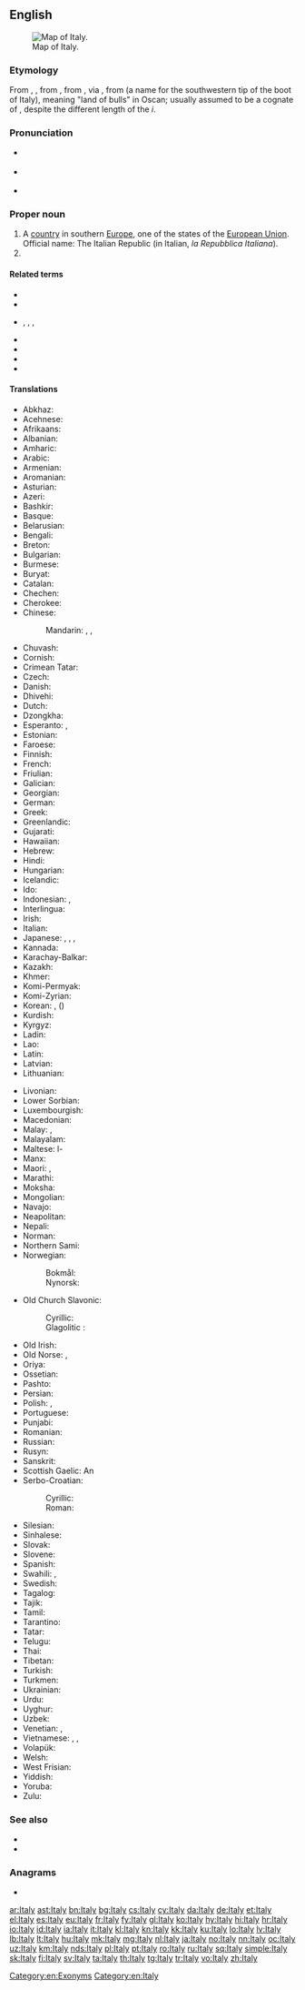 ==English==
{{wikipedia}}
[[File:Italy 4 to 21 deg E, 35 to 48 deg N (153px).png|thumb|Map of Italy.]]

===Etymology===
From {{etyl|enm|en}} {{m|enm|Italy}}, {{m|enm|Italie}}, from {{etyl|ang|en}} {{m|ang|Italia||Italy}}, from {{etyl|la|en}} {{m|la|Ītalia||Italy}}, via {{etyl|grc|en}} {{m|grc|Ἰταλία|}}, from {{etyl|osc|en}} {{m|osc|𐌅𐌝𐌕𐌄𐌋𐌉𐌞||tr=Víteliú}} (a name for the southwestern tip of the boot of Italy), meaning "land of bulls" in Oscan; usually assumed to be a cognate of {{m|la|vitulus||calf}}, despite the different length of the ''i''.

===Pronunciation===
* {{a|UK}} {{IPA|/ˈɪtəli/|lang=en}}
* {{a|US}} {{IPA|/ˈɪtəli/|[ˈɪɾl̩i]|lang=en}}
* {{audio|En-us-Italy.ogg|Audio (US)|lang=en}}

===Proper noun===
{{en-proper noun}}

# A [[country]] in southern [[Europe]], one of the states of the [[European Union]]. Official name: The Italian Republic (in Italian, ''la Repubblica Italiana'').
# {{synonym of|Apennine Peninsula|lang=en}}

====Related terms====
* {{l|en|Italian}}
* {{l|en|Italianate}}
* {{l|en|Italianise}}, {{l|en|Italianisation}}, {{l|en|Italianize}}, {{l|en|Italianization}}
* {{l|en|Italic}}
* {{l|en|Italish}}
* {{l|en|Italo-}}
* {{l|en|Italophile}}

====Translations====
{{trans-top|European country}}
* Abkhaz: {{t|ab|Италиа}}
* Acehnese: {{t|ace|Itali}}
* Afrikaans: {{t+|af|Italië}}
* Albanian: {{t|sq|Itali|f}}
* Amharic: {{t|am|ጣልያን|sc=Ethi}}
* Arabic: {{t|ar|إِيطَالِيَا|f}}
* Armenian: {{t+|hy|Իտալիա}}
* Aromanian: {{t|rup|Italia}}
* Asturian: {{t+|ast|Italia|f}}
* Azeri: {{t+|az|İtaliya}}
* Bashkir: {{t|ba|Италия|sc=Cyrl}}
* Basque: {{t+|eu|Italia}}
* Belarusian: {{t|be|Іта́лія|f}}
* Bengali: {{t|bn|ইতালি}}
* Breton: {{t|br|Italia}}
* Bulgarian: {{t+|bg|Ита́лия|f}}
* Burmese: {{t|my|အီတလီ|sc=Mymr}}
* Buryat: {{t|bua|Итали}}
* Catalan: {{t+|ca|Itàlia|f}}
* Chechen: {{t|ce|Итали}}
* Cherokee: {{t|chr|ᎢᏔᎵᏱ|sc=Cher}}
* Chinese:
*: Mandarin: {{t+|cmn|意大利|tr=Yìdàlì|sc=Hani}}, {{t+|cmn|義大利|sc=Hani}}, {{t+|cmn|义大利|tr=Yìdàlì|sc=Hani}} {{q|dated}}
* Chuvash: {{t|cv|Итали|sc=Cyrl}}
* Cornish: {{t|kw|Itali|f}}
* Crimean Tatar: {{t|crh|İtaliya}}
* Czech: {{t+|cs|Itálie|f}}
* Danish: {{t+|da|Italien}}
* Dhivehi: {{t|dv|އިޓަލީވިލާތް|sc=Thaa}}
* Dutch: {{t+|nl|Italië}}
* Dzongkha: {{t|dz|ཨྀཊ་ལི་|sc=Tibt}}
* Esperanto: {{t+|eo|Italio}}, {{t+|eo|Italujo}}
* Estonian: {{t+|et|Itaalia}}
* Faroese: {{t|fo|Italia|n}}
* Finnish: {{t+|fi|Italia}}
* French: {{t+|fr|Italie|f}}
* Friulian: {{t|fur|Italie|f}}
* Galician: {{t+|gl|Italia|f}}
* Georgian: {{t|ka|იტალია|sc=Geor}}
* German: {{t+|de|Italien|n}}
* Greek: {{t+|el|Ιταλία|f}}
* Greenlandic: {{t|kl|Italia}}
* Gujarati: {{t|gu|ઈટલી|sc=Gujr}}
* Hawaiian: {{t|haw|ʻĪkālia}}
* Hebrew: {{t+|he|אִיטַלְיָה|f|tr=itáliya}}
* Hindi: {{t+|hi|इटली}}
* Hungarian: {{t+|hu|Olaszország}}
* Icelandic: {{t+|is|Ítalía|f}}
* Ido: {{t+|io|Italia}}
* Indonesian: {{t+|id|Itali}}, {{t+|id|Italia}}
* Interlingua: {{t+|ia|Italia}}
* Irish: {{t|ga|Iodáil|f|alt=An Iodáil}}
* Italian: {{t+|it|Italia|f}}
* Japanese: {{t+|ja|イタリア|tr=Itaria}}, {{t+|ja|伊太利亜|tr=イタリア, Itaria}} {{qualifier|obsolete}}, {{t|ja|イタリー|tr=Itarī}}, {{t+|ja|伊太利|tr=イタリー, Itarī}} {{qualifier|obsolete}}
* Kannada: {{t+|kn|ಇಟಲಿ|sc=Knda}}
* Karachay-Balkar: {{t|krc|Италия|sc=Cyrl}}
* Kazakh: {{t|kk|Италия|sc=Cyrl}}
* Khmer: {{t+|km|អ៊ីតាលី|tr=’iitaalii|sc=Khmr}}
* Komi-Permyak: {{t|koi|Италия}}
* Komi-Zyrian: {{t|kpv|Италия}}
* Korean: {{t|ko|^이탈리아|sc=Hang}}, {{t|ko|^이태리|sc=Hang}} ({{t+|ko|伊太利|sc=Hani}})
* Kurdish: {{t+|ku|Îtalya}}
* Kyrgyz: {{t+|ky|Италия|sc=Cyrl}}
* Ladin: {{t|lld|Talia|f}}
* Lao: {{t+|lo|ອິຕາລີ|sc=Laoo}}
* Latin: {{t+|la|Ītalia|f}}
* Latvian: {{t+|lv|Itālija|f}}
* Lithuanian: {{t+|lt|Italija|f}}
{{trans-mid}}
* Livonian: {{t|liv|Itāļmō}}
* Lower Sorbian: {{t|dsb|Włoska|f}}
* Luxembourgish: {{t+|lb|Italien|n}}
* Macedonian: {{t+|mk|Ита́лија|f}}
* Malay: {{t|ms|Itali}}, {{t|ms|Italia}}
* Malayalam: {{t|ml|ഇറ്റലി|sc=Mlym}}
* Maltese: l-{{t|mt|Italja|f}}
* Manx: {{t|gv|Iddaal|f|alt=Yn Iddaal}}
* Maori: {{t|mi|Itāria}}, {{t|mi|itari}}
* Marathi: {{t|mr|इटली|sc=Deva}}
* Moksha: {{t|mdf|Италие}}
* Mongolian: {{t+|mn|Итали|sc=Cyrl}}
* Navajo: {{t|nv|Ídelii}}
* Neapolitan: {{t|nap|Italia|f}}
* Nepali: {{t|ne|इटली|sc=Deva}}
* Norman: {{t|nrf|Italie|f}}
* Northern Sami: {{t|se|Itália}}
* Norwegian:
*: Bokmål: {{t+|nb|Italia}}
*: Nynorsk: {{t+|nn|Italia}}
* Old Church Slavonic:
*: Cyrillic: {{t|cu|Италїꙗ|f|sc=Cyrs}}
*: Glagolitic : {{t|cu|Ⰻⱅⰰⰾⰻⰰ|sc=Glag}}
* Old Irish: {{t|sga|Etáil|f}}
* Old Norse: {{t|non|Ítalía|f}}, {{t|non|Ítalíaland|n}}
* Oriya: {{t|or|ଇଟାଲୀ|tr=iṭālī|sc=Orya}}
* Ossetian: {{t|os|Итали|sc=Cyrl}}
* Pashto: {{t|ps|اېټاليا|sc=ps-Arab}}
* Persian: {{t+|fa|ایتالیا|tr=itâliyâ|sc=fa-Arab}}
* Polish: {{t+|pl|Włochy|p}}, {{t+|pl|Italia|f}} {{qualifier|rare}}
* Portuguese: {{t+|pt|Itália|f}}
* Punjabi: {{t|pa|ਇਟਲੀ|sc=Guru}}
* Romanian: {{t+|ro|Italia|f}}
* Russian: {{t+|ru|Ита́лия|f}}
* Rusyn: {{t|rue|Іта́лія|f|sc=Cyrl}}
* Sanskrit: {{t|sa|इटली}}
* Scottish Gaelic: An {{t|gd|Eadailt|f}}
* Serbo-Croatian:
*: Cyrillic: {{t|sh|Италија|f|sc=Cyrl}}
*: Roman: {{t+|sh|Italija|f}}
* Silesian: {{t|szl|Italijo|f}}
* Sinhalese: {{t|si|ඉතාලිය|sc=Sinh}}
* Slovak: {{t+|sk|Taliansko|n}}
* Slovene: {{t+|sl|Itálija|f}}
* Spanish: {{t+|es|Italia|f}}
* Swahili: {{t|sw|Italia}}, {{t|sw|Uitali}}
* Swedish: {{t+|sv|Italien}}
* Tagalog: {{t|tl|Italya}}
* Tajik: {{t|tg|Итолиё|sc=Cyrl}}
* Tamil: {{t+|ta|இத்தாலி}}
* Tarantino: {{t|roa-tar|Itaglie}}
* Tatar: {{t|tt|Италия|sc=Cyrl}}
* Telugu: {{t+|te|ఇటలీ}}
* Thai: {{t+|th|อิตาลี}}
* Tibetan: {{t|bo|ཨི་ཏ་ལི|sc=Tibt}}
* Turkish: {{t+|tr|İtalya}}
* Turkmen: {{t|tk|Italiýa}}
* Ukrainian: {{t+|uk|Іта́лія|f}}
* Urdu: {{t|ur|اطالیہ|tr=italī}}
* Uyghur: {{t|ug|ئىتالىيە|sc=ug-Arab}}
* Uzbek: {{t+|uz|Italiya}}
* Venetian: {{t|vec|Itałia|f}}, {{t|vec|Tałia}}
* Vietnamese: {{t+|vi|Ý}}, {{t|vi|Ý Đại Lợi}}, {{t|vi|[[nước]] [[Ý]]}}
* Volapük: {{t+|vo|Litaliyän}}
* Welsh: {{t+|cy|Yr Eidal|f}}
* West Frisian: {{t+|fy|Itaalje}}
* Yiddish: {{t|yi|איטאַליע|f}}
* Yoruba: {{t|yo|Itálíà}}
* Zulu: {{t|zu|ITaliya}}
{{trans-bottom}}

===See also===
* {{l|en|Appendix:Place names in Italy}}
* {{list:countries of Europe/en}}

===Anagrams===
* {{l|en|laity}}

[[Category:en:Exonyms]]
[[Category:en:Italy]]

[[ar:Italy]]
[[ast:Italy]]
[[bn:Italy]]
[[bg:Italy]]
[[cs:Italy]]
[[cy:Italy]]
[[da:Italy]]
[[de:Italy]]
[[et:Italy]]
[[el:Italy]]
[[es:Italy]]
[[eu:Italy]]
[[fr:Italy]]
[[fy:Italy]]
[[gl:Italy]]
[[ko:Italy]]
[[hy:Italy]]
[[hi:Italy]]
[[hr:Italy]]
[[io:Italy]]
[[id:Italy]]
[[ia:Italy]]
[[it:Italy]]
[[kl:Italy]]
[[kn:Italy]]
[[kk:Italy]]
[[ku:Italy]]
[[lo:Italy]]
[[lv:Italy]]
[[lb:Italy]]
[[lt:Italy]]
[[hu:Italy]]
[[mk:Italy]]
[[mg:Italy]]
[[nl:Italy]]
[[ja:Italy]]
[[no:Italy]]
[[nn:Italy]]
[[oc:Italy]]
[[uz:Italy]]
[[km:Italy]]
[[nds:Italy]]
[[pl:Italy]]
[[pt:Italy]]
[[ro:Italy]]
[[ru:Italy]]
[[sq:Italy]]
[[simple:Italy]]
[[sk:Italy]]
[[fi:Italy]]
[[sv:Italy]]
[[ta:Italy]]
[[th:Italy]]
[[tg:Italy]]
[[tr:Italy]]
[[vo:Italy]]
[[zh:Italy]]